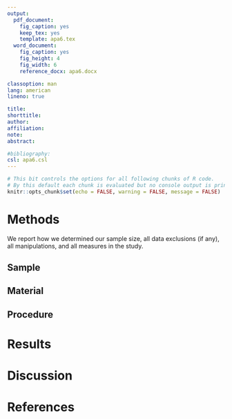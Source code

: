 ```yaml
---
output:
  pdf_document:
    fig_caption: yes
    keep_tex: yes
    template: apa6.tex
  word_document:
    fig_caption: yes
    fig_height: 4
    fig_width: 6
    reference_docx: apa6.docx

classoption: man
lang: american
lineno: true

title:
shorttitle:
author:
affiliation:
note:
abstract:

#bibliography:
csl: apa6.csl
---
```

```r
# This bit controls the options for all following chunks of R code.
# By this default each chunk is evaluated but no console output is printed to the PDF.
knitr::opts_chunk$set(echo = FALSE, warning = FALSE, message = FALSE)
```


# Methods
We report how we determined our sample size, all data exclusions (if any), all manipulations, and all measures in the study. <!-- 21-word solution (Simmons, Nelson & Simonsohn, 2012; retrieved from http://ssrn.com/abstract=2160588) -->

## Sample

## Material

## Procedure

# Results

# Discussion

# References
